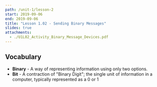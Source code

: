 ```yaml
---
path: /unit-1/lesson-2
start: 2019-09-06
end: 2019-09-06
title: "Lesson 1.02 - Sending Binary Messages"
slides: true
attachments: 
  - ./U1L02_Activity_Binary_Message_Devices.pdf
---
```


## Vocabulary 

- **Binary** - A way of representing information using only two options.
- **Bit** - A contraction of "Binary Digit"; the single unit of information in a computer, typically represented as a 0 or 1